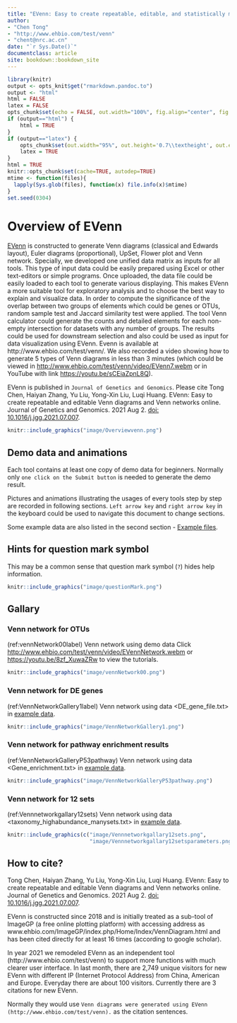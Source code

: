 --- 
title: "EVenn: Easy to create repeatable, editable, and statistically measurable Venn diagrams online"
author: 
- "Chen Tong"
- "http://www.ehbio.com/test/venn"
- "chent@nrc.ac.cn"
date: "`r Sys.Date()`"
documentclass: article
site: bookdown::bookdown_site
---

```{r setup, include=FALSE}
library(knitr)
output <- opts_knit$get("rmarkdown.pandoc.to")
output <- "html"
html = FALSE
latex = FALSE
opts_chunk$set(echo = FALSE, out.width="100%", fig.align="center", fig.show="hold", warning=FALSE, message=FALSE)
if (output=="html") {
	html = TRUE
}
if (output=="latex") {
	opts_chunk$set(out.width="95%", out.height='0.7\\textheight', out.extra='keepaspectratio=true', fig.pos='H')
	latex = TRUE
}
html = TRUE
knitr::opts_chunk$set(cache=TRUE, autodep=TRUE)
mtime <- function(files){
  lapply(Sys.glob(files), function(x) file.info(x)$mtime)
}
set.seed(0304)
```



# Overview of EVenn

[EVenn](http://www.ehbio.com/test/venn/#/) is constructed to generate Venn diagrams (classical and Edwards layout), Euler diagrams (proportional), UpSet, Flower plot and Venn network. Specially, we developed one unified data matrix as inputs for all tools. This type of input data could be easily prepared using Excel or other text-editors or simple programs. Once uploaded, the data file could be easily loaded to each tool to generate various displaying. This makes EVenn a more suitable tool for exploratory analysis and to choose the best way to explain and visualize data. In order to compute the significance of the overlap between two groups of elements which could be genes or OTUs, random sample test and Jaccard similarity test were applied. The tool Venn calculator could generate the counts and detailed elements for each non-empty intersection for datasets with any number of groups. The results could be used for downstream selection and also could be used as input for data visualization using EVenn. Evenn is available at http://www.ehbio.com/test/venn/. We also recorded a video showing how to generate 5 types of Venn diagrams in less than 3 minutes (which could be viewed in <http://www.ehbio.com/test/venn/video/EVenn7.webm> or in YouTube with link <https://youtu.be/sCEiaZpnL8Q>). 

EVenn is published in `Journal of Genetics and Genomics`. Please cite Tong Chen, Haiyan Zhang, Yu Liu, Yong-Xin Liu, Luqi Huang. EVenn: Easy to create repeatable and editable Venn diagrams and Venn networks online. Journal of Genetics and Genomics. 2021 Aug 2. [doi: 10.1016/j.jgg.2021.07.007](https://doi.org/10.1016/j.jgg.2021.07.007). 

```{r}
knitr::include_graphics("image/Overviewvenn.png")
```




## Demo data and animations

Each tool contains at least one copy of demo data for beginners. Normally only `one click on the Submit button` is needed to generate the demo result.

Pictures and animations illustrating the usages of every tools step by step are recorded in following sections. `Left arrow key` and `right arrow key` in the keyboard could be used to navigate this document to change sections.

Some example data are also listed in the second section - [Example files](#example_file).

## Hints for question mark symbol

This may be a common sense that question mark symbol (`?`) hides help information. 

```{r questionMark, fig.cap="Hovering the mouse cursor on any question mark symbol to see help or description information."}
knitr::include_graphics("image/questionMark.png")
```


## Gallary {#gallary} 

### Venn network for OTUs

(ref:vennNetwork00label) Venn network using demo data Click <http://www.ehbio.com/test/venn/video/EVennNetwork.webm> or <https://youtu.be/8zf_XuwaZRw> to view the tutorials.

```{r vennNetwork00, fig.cap="(ref:vennNetwork00label)"}
knitr::include_graphics("image/vennNetwork00.png")
```


### Venn network for DE genes

(ref:VennNetworkGallery1label) Venn network using data <DE_gene_file.txt> in [example data](#example_file).

```{r VennNetworkGallery1, fig.cap="(ref:VennNetworkGallery1label)"}
knitr::include_graphics("image/VennNetworkGallery1.png")
```

### Venn network for pathway enrichment results

(ref:VennNetworkGalleryP53pathway) Venn network using data <Gene_enrichment.txt> in [example data](#example_file).

```{r VennNetworkGalleryP53pathway, fig.cap="(ref:VennNetworkGallery1label)"}
knitr::include_graphics("image/VennNetworkGalleryP53pathway.png")
```

### Venn network for 12 sets

(ref:Vennnetworkgallary12sets) Venn network using data <taxonomy_highabundance_manysets.txt> in [example data](#example_file).


```{r Vennnetworkgallary12sets, out.width="48%", fig.cap="(ref:VennNetworkGallery1label)"}
knitr::include_graphics(c("image/Vennnetworkgallary12sets.png",
                          "image/Vennnetworkgallary12setsparameters.png"))
```


## How to cite?

Tong Chen, Haiyan Zhang, Yu Liu, Yong-Xin Liu, Luqi Huang. EVenn: Easy to create repeatable and editable Venn diagrams and Venn networks online. Journal of Genetics and Genomics. 2021 Aug 2. [doi: 10.1016/j.jgg.2021.07.007](https://doi.org/10.1016/j.jgg.2021.07.007). 

EVenn is constructed since 2018 and is initially treated as a sub-tool of ImageGP (a free online plotting platform) with accessing address as www.ehbio.com/ImageGP/index.php/Home/Index/VennDiagram.html and has been cited directly for at least 16 times (according to google scholar). 

In year 2021 we remodeled EVenn as an independent tool (http://www.ehbio.com/test/venn) to support more functions with much clearer user interface. In last month, there are 2,749 unique visitors for new EVenn with different IP (Internet Protocol Address) from China, American and Europe. Everyday there are about 100 visitors. Currently there are 3 citations for new EVenn. 

Normally they would use `Venn diagrams were generated using EVenn (http://www.ehbio.com/test/venn).` as the citation sentences.







